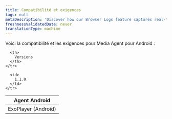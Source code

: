 ```yaml
---
title: Compatibilité et exigences
tags: null
metaDescription: 'Discover how our Browser Logs feature captures real-time browser console logs to enhance observability, simplify debugging, and improve user experience.'
freshnessValidatedDate: never
translationType: machine
---
```


Voici la compatibilité et les exigences pour Media Agent pour Android :

<table>
  <thead>
    <tr>
      <th style={{width: "200px"}}>
        Agent Android
      </th>

      <th>
        Versions
      </th>
    </tr>
  </thead>

  <tbody>
    <tr>
      <td>
        ExoPlayer (Android)
      </td>

      <td>
        1.1.0
      </td>
    </tr>
  </tbody>
</table>